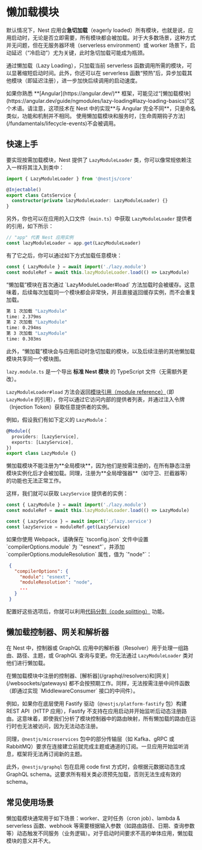 # 懒加载模块

默认情况下，Nest 应用会**急切加载**（eagerly loaded）所有模块，也就是说，应用启动时，无论是否立即需要，所有模块都会被加载。对于大多数场景，这种方式并无问题，但在无服务器环境（serverless environment）或 worker 场景下，启动延迟（“冷启动”）尤为关键，此时急切加载可能成为瓶颈。

通过懒加载（Lazy Loading），只加载当前 serverless 函数调用所需的模块，可以显著缩短启动时间。此外，你还可以在 serverless 函数“预热”后，异步加载其他模块（即延迟注册），进一步加快后续调用的启动速度。

<CalloutInfo>
  如果你熟悉 **[Angular](https://angular.dev/)**
  框架，可能见过“[懒加载模块](https://angular.dev/guide/ngmodules/lazy-loading#lazy-loading-basics)”这个术语。请注意，这项技术在
  Nest 中的实现**与 Angular 完全不同**，只是命名类似，功能和机制并不相同。
</CalloutInfo>

<CalloutInfo type="warning">
  使用懒加载模块和服务时，[生命周期钩子方法](/fundamentals/lifecycle-events)不会被调用。
</CalloutInfo>

## 快速上手

要实现按需加载模块，Nest 提供了 `LazyModuleLoader` 类，你可以像常规依赖注入一样将其注入到类中：

```ts filename='cats.service.ts'
import { LazyModuleLoader } from '@nestjs/core'

@Injectable()
export class CatsService {
  constructor(private lazyModuleLoader: LazyModuleLoader) {}
}
```

另外，你也可以在应用的入口文件（`main.ts`）中获取 `LazyModuleLoader` 提供者的引用，如下所示：

```ts
// "app" 代表 Nest 应用实例
const lazyModuleLoader = app.get(LazyModuleLoader)
```

有了它之后，你可以通过如下方式加载任意模块：

```ts
const { LazyModule } = await import('./lazy.module')
const moduleRef = await this.lazyModuleLoader.load(() => LazyModule)
```

<CalloutInfo>
<div>
“懒加载”模块在首次通过 `LazyModuleLoader#load` 方法加载时会被缓存。这意味着，后续每次加载同一个模块都会非常快，并且直接返回缓存实例，而不会重复加载。
</div>

```bash
第 1 次加载 "LazyModule"
time: 2.379ms
第 2 次加载 "LazyModule"
time: 0.294ms
第 3 次加载 "LazyModule"
time: 0.303ms
```

<div className="mt-5">
  此外，“懒加载”模块会与应用启动时急切加载的模块，以及后续注册的其他懒加载模块共享同一个模块图。
</div>

</CalloutInfo>

`lazy.module.ts` 是一个导出 **标准 Nest 模块** 的 TypeScript 文件（无需额外更改）。

`LazyModuleLoader#load` 方法会返回[模块引用（module reference）](/fundamentals/module-ref)（即 `LazyModule` 的引用），你可以通过它访问内部的提供者列表，并通过注入令牌（Injection Token）获取任意提供者的实例。

例如，假设我们有如下定义的 `LazyModule`：

```ts
@Module({
  providers: [LazyService],
  exports: [LazyService],
})
export class LazyModule {}
```

<CalloutInfo>
  懒加载模块不能注册为**全局模块**，因为他们是按需注册的，在所有静态注册模块实例化后才会被加载。同理，注册为**全局增强器**（如守卫、拦截器等）的功能也无法正常工作。
</CalloutInfo>

这样，我们就可以获取 `LazyService` 提供者的实例：

```ts
const { LazyModule } = await import('./lazy.module')
const moduleRef = await this.lazyModuleLoader.load(() => LazyModule)

const { LazyService } = await import('./lazy.service')
const lazyService = moduleRef.get(LazyService)
```

<CalloutInfo type="warning">
  如果你使用 Webpack，请确保在 `tsconfig.json` 文件中设置 `compilerOptions.module` 为 `"esnext"`，并添加 `compilerOptions.moduleResolution` 属性，值为 `"node"`：

```json
 {
   "compilerOptions": {
     "module": "esnext",
     "moduleResolution": "node",
     ...
   }
 }
```

配置好这些选项后，你就可以利用[代码分割（code splitting）](https://webpack.js.org/guides/code-splitting/) 功能。

</CalloutInfo>

## 懒加载控制器、网关和解析器

在 Nest 中，控制器或 GraphQL 应用中的解析器（Resolver）用于处理一组路由、路径、主题，或 GraphQL 查询与变更。你无法通过 `LazyModuleLoader` 类对他们进行懒加载。

<CalloutInfo type="warning">
  在懒加载模块中注册的控制器、[解析器](/graphql/resolvers)和[网关](/websockets/gateways)
  都不会按预期工作。同样，无法按需注册中间件函数（即通过实现 `MiddlewareConsumer` 接口的中间件）。
</CalloutInfo>

例如，如果你在底层使用 Fastify 驱动（`@nestjs/platform-fastify` 包）构建 REST API（HTTP 应用），Fastify 不支持在应用启动并开始监听后动态注册路由。这意味着，即使我们分析了模块控制器中的路由映射，所有懒加载的路由在运行时也无法被访问，因为无法动态注册。

同理，`@nestjs/microservices` 包中的部分传输层（如 Kafka、gRPC 或 RabbitMQ）要求在连接建立前就完成主题或通道的订阅。一旦应用开始监听消息，框架将无法再订阅新的主题。

此外，`@nestjs/graphql` 包在启用 code first 方式时，会根据元数据动态生成 GraphQL schema。这要求所有相关类必须预先加载，否则无法生成有效的 schema。

## 常见使用场景

懒加载模块通常用于如下场景：worker、定时任务（cron job）、lambda & serverless 函数、webhook 等需要根据输入参数（如路由路径、日期、查询参数等）动态触发不同服务（业务逻辑）。对于启动时间要求不高的单体应用，懒加载模块的意义并不大。

